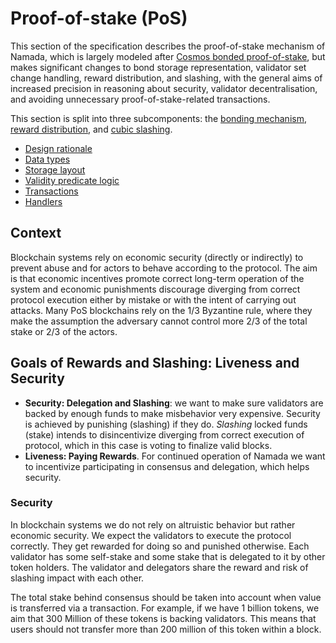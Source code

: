 # Proof-of-stake (PoS)

This section of the specification describes the proof-of-stake mechanism of Namada, which is largely modeled after [Cosmos bonded proof-of-stake](https://github.com/cosmos/cosmos-sdk/blob/master/x/staking/spec/README.md), but makes significant changes to bond storage representation, validator set change handling, reward distribution, and slashing, with the general aims of increased precision in reasoning about security, validator decentralisation, and avoiding unnecessary proof-of-stake-related transactions.

This section is split into three subcomponents: the [bonding mechanism](./proof-of-stake/objects-and-txs.mdx), [reward distribution](./proof-of-stake/reward-distribution.mdx), and [cubic slashing](./proof-of-stake/cubic-slashing.mdx).

- [Design rationale](./proof-of-stake/design.mdx)
- [Data types](./proof-of-stake/data-types.mdx)
- [Storage layout](./proof-of-stake/storage.mdx)
- [Validity predicate logic](./proof-of-stake/vp.mdx)
- [Transactions](./proof-of-stake/txs.mdx)
- [Handlers](./proof-of-stake/handlers.mdx)

## Context

Blockchain systems rely on economic security (directly or indirectly) to 
prevent 
abuse and 
for actors 
to behave according to the protocol. The aim is that economic incentives promote 
correct long-term operation of the system and economic punishments 
discourage diverging from correct protocol execution either by mistake or 
with the intent of carrying out attacks. Many PoS blockchains rely on the 1/3 Byzantine rule, where they make the assumption the adversary cannot control more 2/3 of the total stake or 2/3 of the actors. 

## Goals of Rewards and Slashing: Liveness and Security

* **Security: Delegation and Slashing**: we want to make sure validators are 
  backed by enough funds to make misbehavior very expensive. Security is 
  achieved by punishing (slashing) if they do. *Slashing* locked funds (stake)
  intends to disincentivize diverging from correct execution of protocol, 
  which in this case is voting to finalize valid blocks. 
* **Liveness: Paying Rewards**. For continued operation of Namada we want to incentivize participating in consensus and delegation, which helps security.

### Security 

In blockchain systems we do not rely on altruistic behavior but rather economic
security. We expect the validators to execute the protocol correctly. They get rewarded for doing so and punished otherwise. Each validator has some self-stake and some stake that is delegated to it by other token holders. The validator and delegators share the reward and risk of slashing impact with each other. 

The total stake behind consensus should be taken into account when value is transferred via a transaction. For example, if we have 1 billion tokens, we aim that 300 Million of these tokens is backing validators. This means that users should not transfer more than 200 million of this token within a block. 

